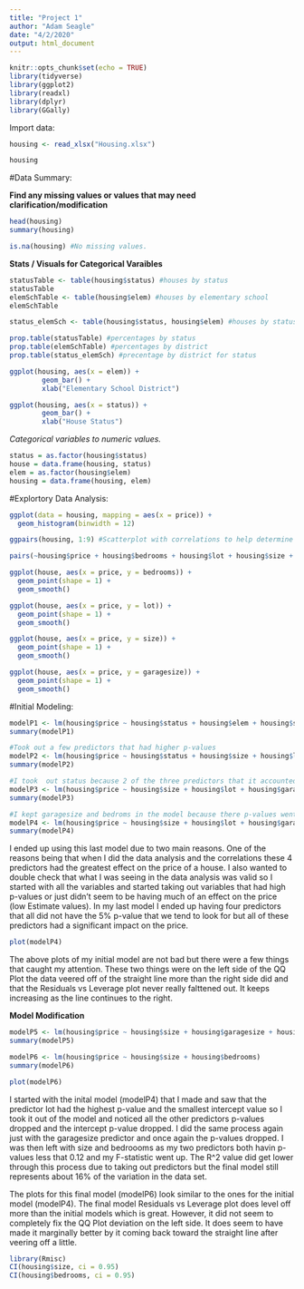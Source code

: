 ```yaml
---
title: "Project 1"
author: "Adam Seagle"
date: "4/2/2020"
output: html_document
---
```



```r
knitr::opts_chunk$set(echo = TRUE)
library(tidyverse)
library(ggplot2)
library(readxl)
library(dplyr)
library(GGally)
```
  
Import data:
```r
housing <- read_xlsx("Housing.xlsx")

housing
```

#Data Summary: 

**Find any missing values or values that may need clarification/modification**
```r
head(housing)
summary(housing)
```

```r
is.na(housing) #No missing values.
```

**Stats / Visuals for Categorical Varaibles**
```r
statusTable <- table(housing$status) #houses by status
statusTable
elemSchTable <- table(housing$elem) #houses by elementary school
elemSchTable

status_elemSch <- table(housing$status, housing$elem) #houses by status by elementary school
```

```r
prop.table(statusTable) #percentages by status
prop.table(elemSchTable) #percentages by district
prop.table(status_elemSch) #precentage by district for status

```

```r
ggplot(housing, aes(x = elem)) +
        geom_bar() +
        xlab("Elementary School District")

ggplot(housing, aes(x = status)) +
        geom_bar() +
        xlab("House Status")
```

*Categorical variables to numeric values.*
```r
status = as.factor(housing$status)
house = data.frame(housing, status)
elem = as.factor(housing$elem)
housing = data.frame(housing, elem)
```



#Explortory Data Analysis:
```r
ggplot(data = housing, mapping = aes(x = price)) +
  geom_histogram(binwidth = 12)
```

```r
ggpairs(housing, 1:9) #Scatterplot with correlations to help determine important predictors.

pairs(~housing$price + housing$bedrooms + housing$lot + housing$size + housing$garagesize) #All the predictors that had at least a +-0.2 correlation to price.
```

```r
ggplot(house, aes(x = price, y = bedrooms)) +
  geom_point(shape = 1) + 
  geom_smooth()

ggplot(house, aes(x = price, y = lot)) +
  geom_point(shape = 1) + 
  geom_smooth()

ggplot(house, aes(x = price, y = size)) +
  geom_point(shape = 1) + 
  geom_smooth()

ggplot(house, aes(x = price, y = garagesize)) +
  geom_point(shape = 1) + 
  geom_smooth()

```

#Initial Modeling:
```r

modelP1 <- lm(housing$price ~ housing$status + housing$elem + housing$size + housing$lot + housing$bath + housing$bedrooms + housing$yearbuilt + housing$agestandardized + housing$garagesize)
summary(modelP1)

#Took out a few predictors that had higher p-values
modelP2 <- lm(housing$price ~ housing$status + housing$size + housing$lot + housing$bedrooms + housing$garagesize + housing$yearbuilt)
summary(modelP2)

#I took  out status because 2 of the three predictors that it accounted for had high p-values
modelP3 <- lm(housing$price ~ housing$size + housing$lot + housing$garagesize + housing$yearbuilt + housing$bedrooms)
summary(modelP3)

#I kept garagesize and bedroms in the model because there p-values went down significantly and took  out yearbuilt due to its p-value getting higher.
modelP4 <- lm(housing$price ~ housing$size + housing$lot + housing$garagesize + housing$bedrooms)
summary(modelP4)

```
I ended up using this last model due to two main reasons. One of the reasons being that when I did the data analysis and the correlations these 4 predictors had the greatest effect on the price of a house. I also wanted to double check that what I was seeing in the data analysis was valid so I started with all the variables and started taking out variables that had high p-values or just didn't seem to be having much of an effect on the price (low Estimate values). In my last model I ended up having four predictors that all did not have the 5% p-value that we tend to look for but all of these predictors had a significant impact on the price.

```r
plot(modelP4) 
```

The above plots of my initial model are not bad but there were a few things that caught my attention. These two things were on the left side of the QQ Plot the data veered off of the straight line more than the right side did and that the Residuals vs Leverage plot never really falttened out. It keeps increasing as the line continues to the right.

**Model Modification**
```r
modelP5 <- lm(housing$price ~ housing$size + housing$garagesize + housing$bedrooms)
summary(modelP5)

modelP6 <- lm(housing$price ~ housing$size + housing$bedrooms)
summary(modelP6)

plot(modelP6)
```
I started with the inital model (modelP4) that I made and saw that the predictor lot had the highest p-value and the smallest intercept value so I took it out of the model and noticed all the other predictors p-values dropped and the intercept p-value dropped. I did the same process again just with the garagesize predictor and once again the p-values dropped. I was then left with size and bedroooms as my two predictors both havin p-values less that 0.12 and my F-statistic went up. The R^2 value did get lower through this process due to taking out predictors but the final model still represents about 16% of the variation in the data set.

The plots for this final model (modelP6) look similar to the ones for the initial model (modelP4). The final model Residuals vs Leverage plot does level off more than the initial models which is great. However, it did not seem to completely fix the QQ Plot deviation on the left side. It does seem to have made it marginally better by it coming back toward the straight line after veering off a little. 

```r
library(Rmisc)
CI(housing$size, ci = 0.95)
CI(housing$bedrooms, ci = 0.95)
```
